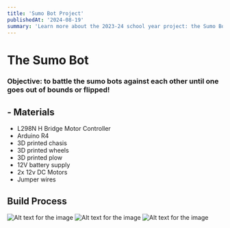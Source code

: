 ```yaml
---
title: 'Sumo Bot Project'
publishedAt: '2024-08-19'
summary: 'Learn more about the 2023-24 school year project: the Sumo Bot!'
---
```


# The Sumo Bot 

### Objective: to battle the sumo bots against each other until one goes out of bounds or flipped!
## - Materials
- L298N H Bridge Motor Controller
- Arduino R4
- 3D printed chasis
- 3D printed wheels
- 3D printed plow
- 12V battery supply
- 2x 12v DC Motors
- Jumper wires

## Build Process
![Alt text for the image](./jakob.jpg)
![Alt text for the image](./top.jpg)
![Alt text for the image](./view.jpg)
